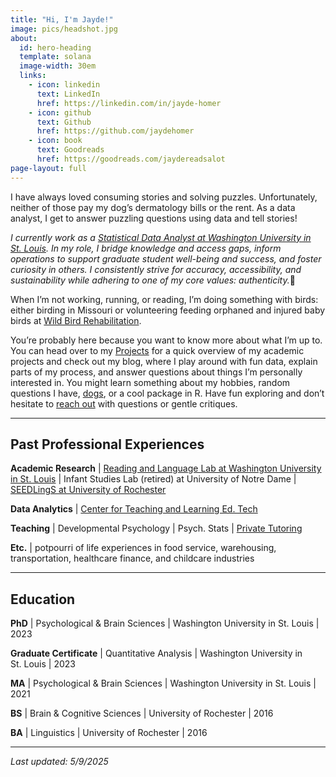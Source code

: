 ```yaml
---
title: "Hi, I'm Jayde!"
image: pics/headshot.jpg
about:
  id: hero-heading
  template: solana
  image-width: 30em
  links:
    - icon: linkedin
      text: LinkedIn
      href: https://linkedin.com/in/jayde-homer
    - icon: github
      text: Github
      href: https://github.com/jaydehomer
    - icon: book
      text: Goodreads
      href: https://goodreads.com/jaydereadsalot
page-layout: full 
---
```


<meta http-equiv='cache-control' content='no-cache'> 
<meta http-equiv='expires' content='0'> 
<meta http-equiv='pragma' content='no-cache'>

:::{#hero-heading}

I have always loved consuming stories and solving puzzles. Unfortunately, neither of those pay my dog's dermatology bills or the rent. As a data analyst, I get to answer puzzling questions using data and tell stories!

<p>*I currently work as a [Statistical Data Analyst at Washington University in St. Louis](https://insideartsci.wustl.edu/people/jayde-homer). In my role, I bridge knowledge and access gaps, inform operations to support graduate student well-being and success, and foster curiosity in others. I consistently strive for accuracy, accessibility, and sustainability while adhering to one of my core values: authenticity.*&#x1F389;</p>

When I'm not working, running, or reading, I'm doing something with birds: either birding in Missouri or volunteering feeding orphaned and injured baby birds at [Wild Bird Rehabilitation](https://wildbirdrehab.org/). 

:::

You're probably here because you want to know more about what I'm up to. You can head over to my [Projects](https://jaydehomer.github.io/projects.html) for a quick overview of my academic projects and check out my blog, where I play around with fun data, explain parts of my process, and answer questions about things I'm personally interested in. You might learn something about my hobbies, random questions I have, [dogs](https://jaydehomer.github.io/zaya.html), or a cool package in R. Have fun exploring and don't hesitate to [reach out](https://jaydehomer.github.io/contact.html) with questions or gentle critiques.

----

## Past Professional Experiences

**Academic Research** | [Reading and Language Lab at Washington University in St. Louis](https://sites.wustl.edu/readingandlanguagelab/) | Infant Studies Lab (retired) at University of Notre Dame | [SEEDLingS at University of Rochester](https://bergelsonlab.com/seedlings/about-us.html)

**Data Analytics** | [Center for Teaching and Learning Ed. Tech](https://ctl.wustl.edu/edtech/) 

**Teaching** | Developmental Psychology | Psych. Stats | [Private Tutoring](https://www.wyzant.com/Tutors/Jayde)

**Etc.** | potpourri of life experiences in food service, warehousing, transportation, healthcare finance, and childcare industries

----

## Education 

**PhD** | Psychological & Brain Sciences | Washington University in St. Louis | 2023

**Graduate Certificate** | Quantitative Analysis | Washington University in St. Louis | 2023

**MA** | Psychological & Brain Sciences | Washington University in St. Louis | 2021
 
**BS** | Brain & Cognitive Sciences | University of Rochester | 2016
 
**BA** | Linguistics | University of Rochester | 2016

----

*Last updated: 5/9/2025*
